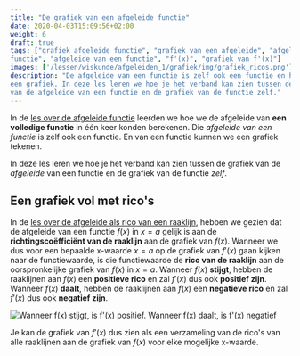 ```yaml
---
title: "De grafiek van een afgeleide functie"
date: 2020-04-03T15:09:56+02:00
weight: 6
draft: true
tags: ["grafiek afgeleide functie", "grafiek van een afgeleide", "afgeleide
functie", "afgeleide van een functie", "f'(x)", "grafiek van f'(x)"]
images: ['/lessen/wiskunde/afgeleiden_1/grafiek/img/grafiek_ricos.png']
description: "De afgeleide van een functie is zelf ook een functie en heeft dus
een grafiek. In deze les leren we hoe je het verband kan zien tussen de grafiek
van de afgeleide van een functie en de grafiek van de functie zelf."
---
```


In de [les over de afgeleide functie](afgeleide_functie) leerden we hoe we
de afgeleide van **een volledige functie** in één keer konden berekenen. Die
_afgeleide van een functie_ is zélf ook een functie. En van een functie kunnen
we een grafiek tekenen.

In deze les leren we hoe je het verband kan zien tussen de grafiek van de
_afgeleide_ van een functie en de grafiek van de functie _zelf_.

## Een grafiek vol met rico's

In de [les over de afgeleide als rico van een raaklijn](rico_raaklijn),
hebben we gezien dat de afgeleide van een functie $f(x)$ in $x = a$ gelijk is
aan de **richtingscoëfficiënt van de raaklijn** aan de grafiek van $f(x)$.
Wanneer we dus voor een bepaalde x-waarde $x = a$ op de grafiek van $f'(x)$
gaan kijken naar de functiewaarde, is die functiewaarde de **rico van de
raaklijn** aan de oorspronkelijke grafiek van $f(x)$ in $x = a$. Wanneer $f(x)$
**stijgt**, hebben de raaklijnen aan $f(x)$ een **positieve rico** en zal
$f'(x)$ dus ook **positief zijn**. Wanneer $f(x)$ **daalt**, hebben de
raaklijnen aan $f(x)$ een **negatieve rico** en zal $f'(x)$ dus ook **negatief
zijn**.

![Wanneer f(x) stijgt, is f'(x) positief. Wanneer f(x) daalt, is f'(x) negatief](img/grafiek_ricos.png)

Je kan de grafiek van $f'(x)$ dus zien als een verzameling van de rico's van
alle raaklijnen aan de grafiek van $f(x)$ voor elke mogelijke x-waarde.
